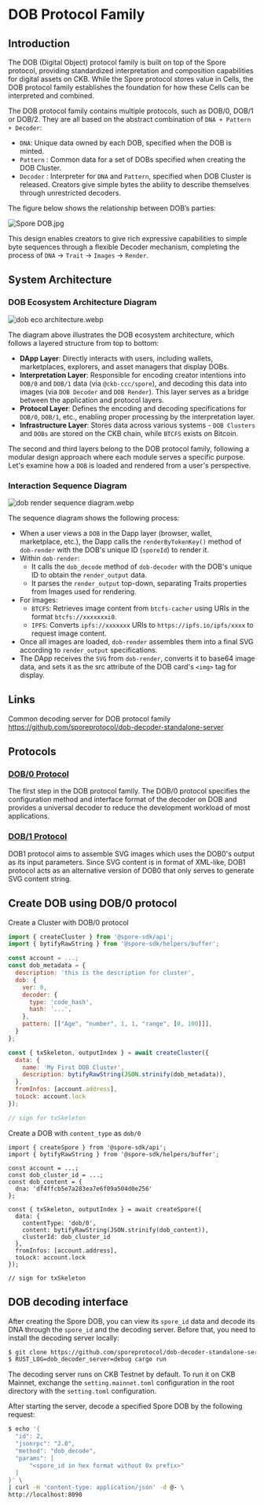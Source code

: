 # DOB Protocol Family

## Introduction

The DOB (Digital Object) protocol family is built on top of the Spore protocol, providing standardized interpretation and composition capabilities for digital assets on CKB. While the Spore protocol stores value in Cells, the DOB protocol family establishes the foundation for how these Cells can be interpreted and combined.

The DOB protocol family contains multiple protocols, such as DOB/0, DOB/1 or DOB/2. They are all based on the abstract combination of `DNA + Pattern + Decoder`:

- `DNA`: Unique data owned by each DOB, specified when the DOB is minted.
- `Pattern` : Common data for a set of DOBs specified when creating the DOB Cluster.
- `Decoder` : Interpreter for `DNA` and `Pattern`, specified when DOB Cluster is released. Creators give simple bytes the ability to describe themselves through unrestricted decoders.

The figure below shows the relationship between DOB’s parties:

![Spore DOB.jpg](../../static/img/dob/Spore_DOB.jpg)

This design enables creators to give rich expressive capabilities to simple byte sequences through a flexible Decoder mechanism, completing the process of `DNA` → `Trait` → `Images` → `Render`.

## System Architecture
### DOB Ecosystem Architecture Diagram

![dob eco architecture.webp](../../static/img/dob/dob_eco_architecture.webp)

The diagram above illustrates the DOB ecosystem architecture, which follows a layered structure from top to bottom:

- **DApp Layer**: Directly interacts with users, including wallets, marketplaces, explorers, and asset managers that display DOBs.
- **Interpretation Layer**: Responsible for encoding creator intentions into `DOB/0` and `DOB/1` data (via `@ckb-ccc/spore`), and decoding this data into images (via `DOB Decoder` and `DOB Render`). This layer serves as a bridge between the application and protocol layers.
- **Protocol Layer**: Defines the encoding and decoding specifications for `DOB/0`, `DOB/1`, etc., enabling proper processing by the interpretation layer.
- **Infrastructure Layer**: Stores data across various systems - `DOB Clusters` and `DOBs` are stored on the CKB chain, while `BTCFS` exists on Bitcoin.

The second and third layers belong to the DOB protocol family, following a modular design approach where each module serves a specific purpose. Let's examine how a `DOB` is loaded and rendered from a user's perspective.

### Interaction Sequence Diagram

![dob render sequence diagram.webp](../../static/img/dob/dob_render_sequence.webp)

The sequence diagram shows the following process:

- When a user views a `DOB` in the Dapp layer (browser, wallet, marketplace, etc.), the Dapp calls the `renderByTokenKey()` method of `dob-render` with the DOB's unique ID (`sporeId`) to render it.
- Within `dob-render`:
  - It calls the `dob_decode` method of `dob-decoder` with the DOB's unique ID to obtain the `render_output` data.
  - It parses the `render_output` top-down, separating Traits properties from Images used for rendering.
- For images:
  - `BTCFS`: Retrieves image content from `btcfs-cacher` using URIs in the format `btcfs://xxxxxxxi0`.
  - `IPFS`: Converts `ipfs://xxxxxxx` URIs to `https://ipfs.io/ipfs/xxxx` to request image content.
- Once all images are loaded, `dob-render` assembles them into a final SVG according to `render_output` specifications.
- The DApp receives the `SVG` from `dob-render`, converts it to base64 image data, and sets it as the src attribute of the DOB card's `<img>` tag for display.

## Links

Common decoding server for DOB protocol family https://github.com/sporeprotocol/dob-decoder-standalone-server

## Protocols

### [DOB/0 Protocol](/dob/dob0-protocol)
The first step in the DOB protocol family. The DOB/0 protocol specifies the configuration method and interface format of the decoder on DOB and provides a universal decoder to reduce the development workload of most applications.

### [DOB/1 Protocol](/dob/dob1-protocol)
DOB1 protocol aims to assemble SVG images which uses the DOB0's output as its input parameters. Since SVG content is in format of XML-like, DOB1 protocol acts as an alternative version of DOB0 that only serves to generate SVG content string.


## Create DOB using DOB/0 protocol

Create a Cluster with DOB/0 protocol

```jsx
import { createCluster } from '@spore-sdk/api';
import { bytifyRawString } from '@spore-sdk/helpers/buffer';

const account = ...;
const dob_metadata = {
  description: 'this is the description for cluster',
  dob: {
    ver: 0,
    decoder: {
      type: 'code_hash',
      hash: '...',
    },
    pattern: [["Age", "number", 1, 1, "range", [0, 100]]],
  }
};

const { txSkeleton, outputIndex } = await createCluster({
  data: {
    name: 'My First DOB Cluster',
    description: bytifyRawString(JSON.strinify(dob_metadata)),
  },
  fromInfos: [account.address],
  toLock: account.lock
});

// sign for txSkeleton
```

Create a DOB with `content_type` as `dob/0`

```tsx
import { createSpore } from '@spore-sdk/api';
import { bytifyRawString } from '@spore-sdk/helpers/buffer';

const account = ...;
const dob_cluster_id = ...;
const dob_content = {
  dna: 'df4ffcb5e7a283ea7e6f09a504d0e256'
};

const { txSkeleton, outputIndex } = await createSpore({
  data: {
    contentType: 'dob/0',
    content: bytifyRawString(JSON.strinify(dob_content)),
    clusterId: dob_cluster_id
  },
  fromInfos: [account.address],
  toLock: account.lock
});

// sign for txSkeleton
```

## DOB decoding interface

After creating the Spore DOB, you can view its `spore_id` data and decode its DNA through the `spore_id` and the decoding server. Before that, you need to install the decoding server locally:

```bash
$ git clone https://github.com/sporeprotocol/dob-decoder-standalone-server
$ RUST_LOG=dob_decoder_server=debug cargo run
```

The decoding server runs on CKB Testnet by default. To run it on CKB Mainnet, exchange the `setting.mainnet.toml` configuration in the root directory with the `setting.toml` configuration.

After starting the server, decode a specified Spore DOB by the following request:

```bash
$ echo '{
  "id": 2,
  "jsonrpc": "2.0",
  "method": "dob_decode",
  "params": [
      "<spore_id in hex format without 0x prefix>"
  ]
}' \
| curl -H 'content-type: application/json' -d @- \
http://localhost:8090
```
